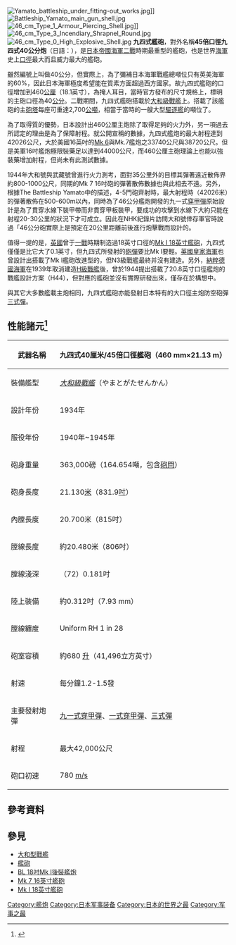 {{noteTA
|G1=Military
|G2=Shipname
}}

[[File:Yamato_battleship_under_fitting-out_works.jpg|thumb]]]]
[[File:Battleship_Yamato_main_gun_shell.jpg|thumb]]
[[File:46_cm_Type_1_Armour_Piercing_Shell.jpg|thumb]]]]
[[File:46_cm_Type_3_Incendiary_Shrapnel_Round.jpg|thumb]]
[[File:46_cm_Type_0_High_Explosive_Shell.jpg|thumb]]
'''九四式艦砲'''，對外名稱'''45倍口徑九四式40公分炮'''（日語：{{lang|ja|四五口径九四式四〇糎砲}}），是[[日本帝國海軍|日本帝國海軍]][[二戰|二戰]]時期最重型的艦砲，也是世界[[海軍|海軍]]史上[[口徑|口徑]]最大而且威力最大的艦砲。

雖然編號上叫做40公分，但實際上，為了彌補日本海軍戰艦總噸位只有英美海軍的60%，因此日本海軍極度希望能在質素方面超過西方國家。故九四式艦砲的口徑增加到460[[公厘|公厘]]（18.1英寸），為掩人耳目，當時官方發布的尺寸規格上，標明的主砲口徑為40[[公分|公分]]。二戰期間，九四式艦砲搭載於[[大和級戰艦|大和級戰艦]]上。搭載了該艦砲的主[[砲塔|砲塔]]每座可重達2,700[[公噸|公噸]]，相當于當時的一艘大型[[驅逐艦|驅逐艦]]的噸位了。

為了取得質的優勢，日本設計出460公厘主炮除了取得足夠的火力外，另一項過去所認定的理由是為了保障射程。就公開宣稱的數據，九四式艦炮的最大射程達到42026公尺，大於美國16英吋的[[Mk_6_16吋45倍徑艦炮|Mk 6]]與Mk.7艦炮之33740公尺與38720公尺。但是美軍16吋艦炮極限裝藥足以達到44000公尺，而460公厘主砲理論上也能以強裝藥增加射程，但尚未有此測試數據。

1944年大和號與武藏號曾進行火力測考，面對35公里外的目標其彈著遠近散佈界約800-1000公尺，同期的Mk 7 16吋砲的彈著散佈數據也與此相去不遠。另外，根據The Battleship Yamato中的描述，4-5門砲齊射時，最大射程時（42026米）的彈著散佈在500-600m以內，同時為了46公分艦炮開發的九一式[[穿甲彈|穿甲彈]]原始設計是為了貫穿水線下裝甲帶而非貫穿甲板裝甲，要成功的攻擊到水線下大約只能在射程20-30公里的狀況下才可成立。因此在NHK紀錄片訪問大和號倖存軍官時說過「46公分砲實際上是預定在20公里距離前後進行炮擊戰而設計的。

值得一提的是，[[英國|英國]]曾于[[一戰|一戰]]時期制造過18英寸口徑的[[BL_18吋Mk_I後裝艦炮|Mk I 18英寸艦砲]]，九四式僅僅是比它大了0.1英寸，但九四式所發射的[[砲彈|砲彈]]要比Mk I要輕。[[英國皇家海軍|英國皇家海軍]]也曾設計出搭載了Mk I艦砲改進型的{{Link-en|N3級戰艦|N3-class battleship}}，但N3級戰艦最終并沒有建造。另外，[[納粹德國海軍|納粹德國海軍]]在1939年取消建造[[H級戰艦|H級戰艦]]後，曾於1944提出搭載了20.8英寸口徑艦炮的戰艦設計方案（H44），但對應的艦砲並沒有實際研發出來，僅存在於構想中。

與其它大多數艦載主炮相同，九四式艦砲亦能發射日本特有的大口徑主炮防空砲彈[[三式彈|三式彈]]。

== 性能諸元<ref>{{Cite web |url=http://www.navweaps.com/Weapons/WNJAP_18-45_t94.htm |title=存档副本 |accessdate=2010-07-16 |archive-date=2011-03-24 |archive-url=https://www.webcitation.org/5xQSLDzBl?url=http://www.navweaps.com/Weapons/WNJAP_18-45_t94.htm |dead-url=no }}</ref> ==
{| class=wikitable
|+ 
|-
! 武器名稱
| 九四式40厘米/45倍口徑艦砲（460 mm×21.13 m） 
|-
! 裝備艦型
| ''[[大和级战列舰|大和級戰艦]]''（やまとがたせんかん）
|-
! 設計年份
| 1934年
|-
! 服役年份
| 1940年~1945年
|-
! 砲身重量
| 363,000磅（164.654噸，包含[https://zhuanlan.zhihu.com/p/30045525 砲閂]{{Wayback|url=https://zhuanlan.zhihu.com/p/30045525 |date=20200222131200 }}）
|-
! 砲身長度
| 21.130[[米_(單位)|米]]（831.9[[吋|吋]]）
|-
! 內膛長度
| 20.700米（815吋）
|-
! 膛線長度
| 約20.480米（806吋）
|-
! 膛線淺深
|（72）0.181吋
|-
! 陸上裝備
| 約0.312吋（7.93 mm）
|-
! 膛線纏度
| Uniform RH 1 in 28
|-
! 砲室容積
| 約680 [[升|升]]（41,496立方英寸）
|-
! 射速
| 每分鐘1.2-1.5發
|-
! 主要發射炮彈 
| [[九一式穿甲彈|九一式穿甲彈]]、[[一式穿甲彈|一式穿甲彈]]、[[三式彈|三式彈]]
|-
! 射程
| 最大42,000公尺
|-
! 砲口初速
| 780 [[m/s|m/s]]
|}

== 參考資料 ==
{{reflist}}

== 參見 ==
* [[大和型戰艦|大和型戰艦]]
* [[艦炮|艦砲]]
* [[BL_18吋Mk_I後裝艦炮|BL 18吋Mk I後裝艦炮]]
* [[Mk_7_16英寸艦砲|Mk 7 16英寸艦砲]]
* [[Mk_1_18吋48倍徑艦炮|Mk I 18英寸艦砲]]
{{Commonscat|40 cm/45 Type 94 naval gun}}

{{日本帝國海軍使用槍砲}}
[[Category:艦炮|Category:艦炮]]
[[Category:日本军事装备|Category:日本军事装备]]
[[Category:日本的世界之最|Category:日本的世界之最]]
[[Category:军事之最|Category:军事之最]]